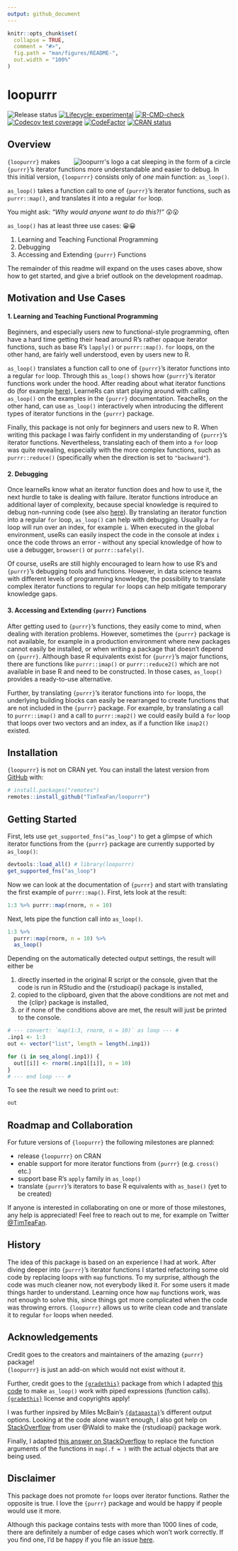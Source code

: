```yaml
---
output: github_document
---
```


<!-- README.md is generated from README.Rmd. Please edit that file -->

```r
knitr::opts_chunk$set(
  collapse = TRUE,
  comment = "#>",
  fig.path = "man/figures/README-",
  out.width = "100%"
)
```

# loopurrr

<!-- badges: start -->
![Release status](https://img.shields.io/badge/status-under%20construction-red)
[![Lifecycle: experimental](https://img.shields.io/badge/lifecycle-experimental-orange.svg)](https://lifecycle.r-lib.org/articles/stages.html#experimental)
[![R-CMD-check](https://github.com/TimTeaFan/loopurrr/workflows/R-CMD-check/badge.svg)](https://github.com/TimTeaFan/loopurrr/actions)
[![Codecov test coverage](https://codecov.io/gh/TimTeaFan/loopurrr/branch/main/graph/badge.svg)](https://codecov.io/gh/TimTeaFan/loopurrr?branch=main)
[![CodeFactor](https://www.codefactor.io/repository/github/timteafan/loopurrr/badge)](https://www.codefactor.io/repository/github/timteafan/loopurrr)
[![CRAN status](https://www.r-pkg.org/badges/version/loopurrr)](https://cran.r-project.org/package=loopurrr)
<!-- badges: end -->

## Overview

<p id="logop"><a id="logo" href="https://raw.githubusercontent.com/TimTeaFan/loopurrr/main/man/figures/logo_big.png"><img src="https://raw.githubusercontent.com/TimTeaFan/loopurrr/main/man/figures/logo.png" alt="loopurrr's logo a cat sleeping in the form of a circle" align="right"></a>
</p>

`{loopurrr}` makes `{purrr}`'s iterator functions more understandable and easier to debug. 
In this initial version, `{loopurrr}` consists only of *one* main function: `as_loop()`.

`as_loop()` takes a function call to one of `{purrr}`'s iterator functions, such as `purrr::map()`, and
translates it into a regular `for` loop.

You might ask: *"Why would anyone want to do this?!"* 😲😮

`as_loop()` has at least three use cases: 😀😀

1. Learning and Teaching Functional Programming
1. Debugging
1. Accessing and Extending `{purrr}` Functions

The remainder of this readme will expand on the uses cases above, show how to get started, and give 
a brief outlook on the development roadmap.

## Motivation and Use Cases

#### 1. Learning and Teaching Functional Programming
Beginners, and especially users new to functional-style programming, often have a hard time getting
their head around R's rather opaque iterator functions, such as base R's `lapply()` or `purrr::map()`.
`for` loops, on the other hand, are fairly well understood, even by users new to R. 

`as_loop()` translates a function call to one of `{purrr}`'s iterator functions into a regular `for` loop.
Through this `as_loop()` shows how `{purrr}`'s iterator functions work under the hood. After reading about
what iterator functions do (for example [here](https://r4ds.had.co.nz/iteration.html#the-map-functions)),
LearneRs can start playing around with calling `as_loop()` on the examples in the `{purrr}` documentation.
TeacheRs, on the other hand, can use `as_loop()` interactively when introducing the different types of
iterator functions in the `{purrr}` package.

Finally, this package is not only for beginners and users new to R. When writing this package I was
fairly confident in my understanding of `{purrr}`'s iterator functions. Nevertheless, translating 
each of them into a `for` loop was quite revealing, especially with the more complex functions, such as
`purrr::reduce()` (specifically when the direction is set to `"backward"`).


#### 2. Debugging
Once learneRs know what an iterator function does and how to use it, the next hurdle to take is dealing
with failure. Iterator functions introduce an additional layer of complexity, because special knowledge
is required to debug non-running code (see also [here](https://r4ds.had.co.nz/iteration.html#dealing-with-failure)).
By translating an iterator function into a regular `for` loop, `as_loop()` can help with debugging.
Usually a `for` loop will run over an index, for example `i`. When executed in the global environment,
useRs can easily inspect the code in the console at index `i` once the code throws an error -
without any special knowledge of how to use a debugger, `browser()` or `purrr::safely()`.

Of course, useRs are still highly encouraged to learn how to use R's and `{purrr}`'s debugging tools and 
functions. However, in data science teams with different levels of programming knowledge, the
possibility to translate complex iterator functions to regular `for` loops can help mitigate 
temporary knowledge gaps.


#### 3. Accessing and Extending `{purrr}` Functions
After getting used to `{purrr}`'s functions, they easily come to mind, when dealing with iteration
problems. However, sometimes the `{purrr}` package is not available, for example in a production
environment where new packages cannot easily be installed, or when writing a package that doesn't 
depend on `{purrr}`. Although base R equivalents exist for `{purrr}`'s major functions, there are 
functions like `purrr::imap()` or `purrr::reduce2()` which are not available in base R and need to
be constructed. In those cases, `as_loop()` provides a ready-to-use alternative.

Further, by translating `{purrr}`'s iterator functions into `for` loops, the underlying building blocks
can easily be rearranged to create functions that are not included in the `{purrr}` package. For example,
by translating a call to `purrr::imap()` and a call to `purrr::map2()` we could easily build a `for`
loop that loops over two vectors and an index, as if a function like `imap2()` existed.


## Installation

`{loopurrr}` is not on CRAN yet. You can install the latest version from 
[GitHub](https://github.com/TimTeaFan/loopurrr) with:

```r
# install.packages("remotes")
remotes::install_github("TimTeaFan/loopurrr")
```

## Getting Started

First, lets use `get_supported_fns("as_loop")` to get a glimpse of which iterator functions from the
`{purrr}` package are currently supported by `as_loop()`:

```r
devtools::load_all() # library(loopurrr)
get_supported_fns("as_loop")
```

Now we can look at the documentation of `{purrr}` and start with translating the first example of
`purrr::map()`. First, lets look at the result: 

```r
1:3 %>% purrr::map(rnorm, n = 10)
```

Next, lets pipe the function call into `as_loop()`.
```r
1:3 %>%
  purrr::map(rnorm, n = 10) %>%
  as_loop()
```

Depending on the automatically detected output settings, the result will either be

1. directly inserted in the original R script or the console, given that the code is run in RStudio and the {rstudioapi} package is installed,
1. copied to the clipboard, given that the above conditions are not met and the {clipr} package is installed,
1. or if none of the conditions above are met, the result will just be printed to the console.

```r
# --- convert: `map(1:3, rnorm, n = 10)` as loop --- #
.inp1 <- 1:3
out <- vector("list", length = length(.inp1))

for (i in seq_along(.inp1)) {
  out[[i]] <- rnorm(.inp1[[i]], n = 10)
}
# --- end loop --- #
```

To see the result we need to print `out`:

```r
out
```


## Roadmap and Collaboration

For future versions of `{loopurrr}` the following milestones are planned:

- release `{loopurrr}` on CRAN
- enable support for more iterator functions from `{purrr}` (e.g. `cross()` etc.)
- support base R's `apply` family in `as_loop()`
- translate `{purrr}`'s iterators to base R equivalents with `as_base()` (yet to be created)

If anyone is interested in collaborating on one or more of those milestones, any help is appreciated!
Feel free to reach out to me, for example on Twitter <a href="https://twitter.com/timteafan" target="_blank">@TimTeaFan</a>.


## History

The idea of this package is based on an experience I had at work. After diving deeper into `{purrr}`'s
iterator functions I started refactoring some old code by replacing loops with `map` functions. 
To my surprise, although the code was much cleaner now, not everybody liked it. For some users it 
made things harder to understand. Learning once how `map` functions work, was not enough to solve this,
since things got more complicated when the code was throwing errors. `{loopurrr}` allows us to 
write clean code and translate it to regular `for` loops when needed.


## Acknowledgements

Credit goes to the creators and maintainers of the amazing `{purrr}` package!<br>
`{loopurrr}` is just an add-on which would not exist without it.

Further, credit goes to the [`{gradethis}`](https://github.com/rstudio/gradethis/]) package from which I 
adapted [this code](https://github.com/rstudio/gradethis/blob/main/R/unpipe.R) to make `as_loop()` work
with piped expressions (function calls).
[`{gradethis}`](https://github.com/rstudio/gradethis/blob/main/LICENSE.md) license and copyrights apply!

I was further inpsired by Miles McBain's [`{datapasta}`](https://github.com/MilesMcBain/datapasta)'s 
different output options. Looking at the code alone wasn't enough, I also got help on [StackOverflow](https://stackoverflow.com/questions/70572072/how-to-use-indentation-with-rstudioapiinserttext)
from user @Waldi to make the {rstudioapi} package work.

Finally, I adapted [this answer on StackOverflow](ttps://stackoverflow.com/a/33850689/9349302) to
replace the function arguments of the functions in `map(.f = )` with the actual objects that are being used.


## Disclaimer

This package does not promote `for` loops over iterator functions. Rather the opposite is true. 
I love the `{purrr}` package and would be happy if people would use it more. 

Although this package contains tests with more than 1000 lines of code, there are definitely a
number of edge cases which won't work correctly. If you find one, I'd be happy if you file an
issue [here](https://github.com/TimTeaFan/loopurrr/issues).


